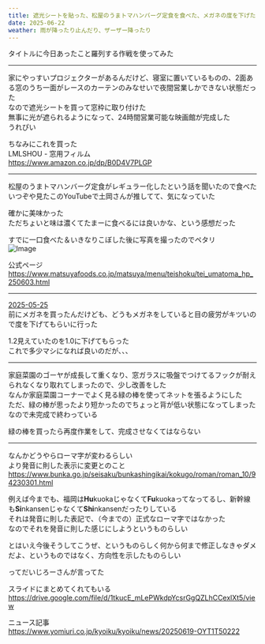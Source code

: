 ```yaml
---
title: 遮光シートを貼った、松屋のうまトマハンバーグ定食を食べた、メガネの度を下げた
date: 2025-06-22
weather: 雨が降ったり止んだり、ザーザー降ったり
---
```


タイトルに今日あったこと羅列する作戦を使ってみた

---

家にやっすいプロジェクターがあるんだけど、寝室に置いているものの、2面ある窓のうち一面がレースのカーテンのみなせいで夜間営業しかできない状態だった  
なので遮光シートを買って窓枠に取り付けた  
無事に光が遮られるようになって、24時間営業可能な映画館が完成した  
うれぴい

ちなみにこれを買った  
LMLSHOU - 窓用フィルム  
https://www.amazon.co.jp/dp/B0D4V7PLGP

---

松屋のうまトマハンバーグ定食がレギュラー化したという話を聞いたので食べた  
いつぞや見たこのYouTubeで土岡さんが推してて、気になっていた

<YouTube id="v74Wa0P_CAQ" playlabel="Play" />

確かに美味かった  
ただちょいと味は濃くてたまーに食べるには良いかな、という感想だった

すでに一口食べた＆いきなりこぼした後に写真を撮ったのでペタリ  
![Image](../../assets/diary-20250622101242.jpeg)

公式ページ  
https://www.matsuyafoods.co.jp/matsuya/menu/teishoku/tei_umatoma_hp_250603.html

---

[2025-05-25](/diary/2025/05/25)  
前にメガネを買ったんだけども、どうもメガネをしていると目の疲労がキツいので度を下げてもらいに行った

1.2見えていたのを1.0に下げてもらった  
これで多少マシになれば良いのだが、、、

---

家庭菜園のゴーヤが成長して重くなり、窓ガラスに吸盤でつけてるフックが耐えられなくなり取れてしまったので、少し改善をした  
なんか家庭菜園コーナーでよく見る緑の棒を使ってネットを張るようにした  
ただ、緑の棒が思ったより短かったのでちょっと背が低い状態になってしまった  
なので未完成で終わっている

緑の棒を買ったら再度作業をして、完成させなくてはならない

---

なんかどうやらローマ字が変わるらしい  
より発音に則した表示に変更とのこと  
https://www.bunka.go.jp/seisaku/bunkashingikai/kokugo/roman/roman_10/94230301.html

例えば今までも、福岡は**Hu**kuokaじゃなくて**Fu**kuokaってなってるし、新幹線も**Si**nkansenじゃなくて**Shi**nkansenだったりしている  
それは発音に則した表記で、（今までの）正式なローマ字ではなかった  
なのでそれを発音に則した感じにしようというものらしい

とはいえ今後そうしてこうぜ、というものらしく何から何まで修正しなきゃダメだよ、というものではなく、方向性を示したものらしい

ってだいじろーさんが言ってた  
<YouTube id="uEYo0Sf9kAI" playlabel="Play" />

スライドにまとめてくれてもいる  
https://drive.google.com/file/d/1tkucE_mLePWkdpYcsrGgQZLhCCexlXt5/view

ニュース記事  
https://www.yomiuri.co.jp/kyoiku/kyoiku/news/20250619-OYT1T50222
